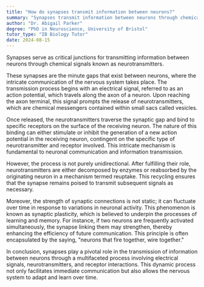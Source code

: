 ```yaml
---
title: "How do synapses transmit information between neurons?"
summary: "Synapses transmit information between neurons through chemical signals called neurotransmitters."
author: "Dr. Abigail Parker"
degree: "PhD in Neuroscience, University of Bristol"
tutor_type: "IB Biology Tutor"
date: 2024-08-15
---
```


Synapses serve as critical junctions for transmitting information between neurons through chemical signals known as neurotransmitters.

These synapses are the minute gaps that exist between neurons, where the intricate communication of the nervous system takes place. The transmission process begins with an electrical signal, referred to as an action potential, which travels along the axon of a neuron. Upon reaching the axon terminal, this signal prompts the release of neurotransmitters, which are chemical messengers contained within small sacs called vesicles.

Once released, the neurotransmitters traverse the synaptic gap and bind to specific receptors on the surface of the receiving neuron. The nature of this binding can either stimulate or inhibit the generation of a new action potential in the receiving neuron, contingent on the specific type of neurotransmitter and receptor involved. This intricate mechanism is fundamental to neuronal communication and information transmission.

However, the process is not purely unidirectional. After fulfilling their role, neurotransmitters are either decomposed by enzymes or reabsorbed by the originating neuron in a mechanism termed reuptake. This recycling ensures that the synapse remains poised to transmit subsequent signals as necessary.

Moreover, the strength of synaptic connections is not static; it can fluctuate over time in response to variations in neuronal activity. This phenomenon is known as synaptic plasticity, which is believed to underpin the processes of learning and memory. For instance, if two neurons are frequently activated simultaneously, the synapse linking them may strengthen, thereby enhancing the efficiency of future communication. This principle is often encapsulated by the saying, "neurons that fire together, wire together."

In conclusion, synapses play a pivotal role in the transmission of information between neurons through a multifaceted process involving electrical signals, neurotransmitters, and receptor interactions. This dynamic process not only facilitates immediate communication but also allows the nervous system to adapt and learn over time.
    